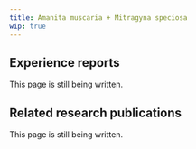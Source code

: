---
title: Amanita muscaria + Mitragyna speciosa
wip: true
---

## Experience reports

This page is still being written.

## Related research publications

This page is still being written.

